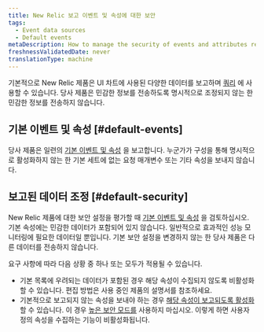 ```yaml
---
title: New Relic 보고 이벤트 및 속성에 대한 보안
tags:
  - Event data sources
  - Default events
metaDescription: How to manage the security of events and attributes reported to New Relic.
freshnessValidatedDate: never
translationType: machine
---
```


기본적으로 New Relic 제품은 UI 차트에 사용된 다양한 데이터를 보고하며 [쿼리](/docs/using-new-relic/data/understand-data/query-new-relic-data) 에 사용할 수 있습니다. 당사 제품은 민감한 정보를 전송하도록 명시적으로 조정되지 않는 한 민감한 정보를 전송하지 않습니다.

## 기본 이벤트 및 속성 [#default-events]

당사 제품은 일련의 [기본 이벤트 및 속성](/docs/insights/insights-data-sources/default-data/insights-default-data-other-new-relic-products) 을 보고합니다. 누군가가 구성을 통해 명시적으로 활성화하지 않는 한 기본 세트에 없는 요청 매개변수 또는 기타 속성을 보내지 않습니다.

## 보고된 데이터 조정 [#default-security]

New Relic 제품에 대한 보안 설정을 평가할 때 [기본 이벤트 및 속성](/docs/insights/insights-data-sources/default-data/insights-default-data-other-new-relic-products) 을 검토하십시오. 기본 속성에는 민감한 데이터가 포함되어 있지 않습니다. 일반적으로 효과적인 성능 모니터링에 필요한 데이터일 뿐입니다. 기본 보안 설정을 변경하지 않는 한 당사 제품은 다른 데이터를 전송하지 않습니다.

요구 사항에 따라 다음 상황 중 하나 또는 모두가 적용될 수 있습니다.

* 기본 목록에 우려되는 데이터가 포함된 경우 해당 속성이 수집되지 않도록 비활성화할 수 있습니다. 편집 방법은 사용 중인 제품의 설명서를 참조하세요.
* 기본적으로 보고되지 않는 속성을 보내야 하는 경우 [해당 속성이 보고되도록 활성화](/docs/insights/insights-data-sources/custom-data/send-custom-data-insights) 할 수 있습니다. 이 경우 [높은 보안 모드를](/docs/accounts-partnerships/accounts/security/high-security) 사용하지 마십시오. 이렇게 하면 사용자 정의 속성을 수집하는 기능이 비활성화됩니다.
